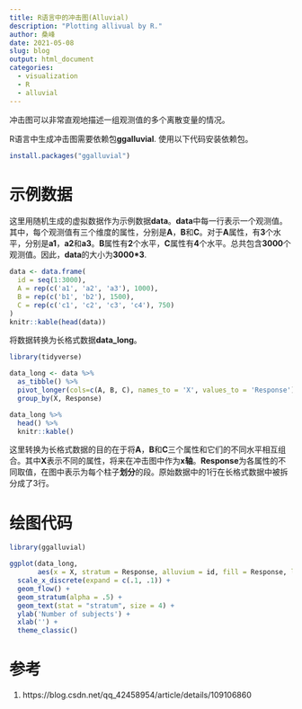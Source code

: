 ```yaml
---
title: R语言中的冲击图(Alluvial)
description: "Plotting allivual by R."
author: 桑峰
date: 2021-05-08
slug: blog
output: html_document
categories:
  - visualization
  - R
  - alluvial
---
```


冲击图可以非常直观地描述一组观测值的多个离散变量的情况。

R语言中生成冲击图需要依赖包**ggalluvial**. 使用以下代码安装依赖包。


```R
install.packages("ggalluvial")
```

# 示例数据

这里用随机生成的虚拟数据作为示例数据**data**。**data**中每一行表示一个观测值。其中，每个观测值有三个维度的属性，分别是**A**，**B**和**C**。对于**A**属性，有**3**个水平，分别是**a1**，**a2**和**a3**。**B**属性有**2**个水平，**C**属性有**4**个水平。总共包含**3000**个观测值。因此，**data**的大小为**3000\*3**.

```r
data <- data.frame(
  id = seq(1:3000),
  A = rep(c('a1', 'a2', 'a3'), 1000),
  B = rep(c('b1', 'b2'), 1500),
  C = rep(c('c1', 'c2', 'c3', 'c4'), 750)
)
knitr::kable(head(data))
```
将数据转换为长格式数据**data_long**。

```r
library(tidyverse)

data_long <- data %>%
  as_tibble() %>%
  pivot_longer(cols=c(A, B, C), names_to = 'X', values_to = 'Response') %>%
  group_by(X, Response)

data_long %>%
  head() %>%
  knitr::kable()
```
这里转换为长格式数据的目的在于将**A**，**B**和**C**三个属性和它们的不同水平相互组合。其中**X**表示不同的属性，将来在冲击图中作为**x轴**。**Response**为各属性的不同取值，在图中表示为每个柱子**划分**的段。原始数据中的1行在长格式数据中被拆分成了3行。


# 绘图代码

```r
library(ggalluvial)

ggplot(data_long,
       aes(x = X, stratum = Response, alluvium = id, fill = Response, label = Response)) +
  scale_x_discrete(expand = c(.1, .1)) +
  geom_flow() +
  geom_stratum(alpha = .5) +
  geom_text(stat = "stratum", size = 4) +
  ylab('Number of subjects') +
  xlab('') +
  theme_classic()
```


# 参考

1. https://blog.csdn.net/qq_42458954/article/details/109106860